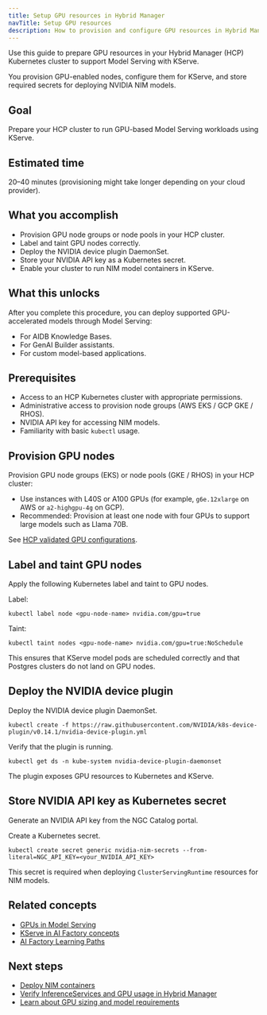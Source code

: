 ```yaml
---
title: Setup GPU resources in Hybrid Manager
navTitle: Setup GPU resources
description: How to provision and configure GPU resources in Hybrid Manager to support Model Serving.
---
```


Use this guide to prepare GPU resources in your Hybrid Manager (HCP) Kubernetes cluster to support Model Serving with KServe.

You provision GPU-enabled nodes, configure them for KServe, and store required secrets for deploying NVIDIA NIM models.

## Goal

Prepare your HCP cluster to run GPU-based Model Serving workloads using KServe.

## Estimated time

20–40 minutes (provisioning might take longer depending on your cloud provider).

## What you accomplish

- Provision GPU node groups or node pools in your HCP cluster.
- Label and taint GPU nodes correctly.
- Deploy the NVIDIA device plugin DaemonSet.
- Store your NVIDIA API key as a Kubernetes secret.
- Enable your cluster to run NIM model containers in KServe.

## What this unlocks

After you complete this procedure, you can deploy supported GPU-accelerated models through Model Serving:

- For AIDB Knowledge Bases.
- For GenAI Builder assistants.
- For custom model-based applications.

## Prerequisites

- Access to an HCP Kubernetes cluster with appropriate permissions.
- Administrative access to provision node groups (AWS EKS / GCP GKE / RHOS).
- NVIDIA API key for accessing NIM models.
- Familiarity with basic `kubectl` usage.

## Provision GPU nodes

Provision GPU node groups (EKS) or node pools (GKE / RHOS) in your HCP cluster:

- Use instances with L40S or A100 GPUs (for example, `g6e.12xlarge` on AWS or `a2-highgpu-4g` on GCP).
- Recommended: Provision at least one node with four GPUs to support large models such as Llama 70B.

See [HCP validated GPU configurations](../ai-factory/model-serving/gpu).

## Label and taint GPU nodes

Apply the following Kubernetes label and taint to GPU nodes.

Label:

```shell
kubectl label node <gpu-node-name> nvidia.com/gpu=true
````

Taint:

```shell
kubectl taint nodes <gpu-node-name> nvidia.com/gpu=true:NoSchedule
```

This ensures that KServe model pods are scheduled correctly and that Postgres clusters do not land on GPU nodes.

## Deploy the NVIDIA device plugin

Deploy the NVIDIA device plugin DaemonSet.

```shell
kubectl create -f https://raw.githubusercontent.com/NVIDIA/k8s-device-plugin/v0.14.1/nvidia-device-plugin.yml
```

Verify that the plugin is running.

```shell
kubectl get ds -n kube-system nvidia-device-plugin-daemonset
```

The plugin exposes GPU resources to Kubernetes and KServe.

## Store NVIDIA API key as Kubernetes secret

Generate an NVIDIA API key from the NGC Catalog portal.

Create a Kubernetes secret.

```shell
kubectl create secret generic nvidia-nim-secrets --from-literal=NGC_API_KEY=<your_NVIDIA_API_KEY>
```

This secret is required when deploying `ClusterServingRuntime` resources for NIM models.

## Related concepts

* [GPUs in Model Serving](../../model/gpu.mdx)
* [KServe in AI Factory concepts](../../model/serving.mdx)
* [AI Factory Learning Paths](../paths/)

## Next steps

* [Deploy NIM containers](/edb-postgres-ai/ai-factory/learn/how-to/model-serving/deploy-nim-container)
* [Verify InferenceServices and GPU usage in Hybrid Manager](./verify-models.mdx)
* [Learn about GPU sizing and model requirements](../ai-factory/model-serving/supported-models)

```
```
